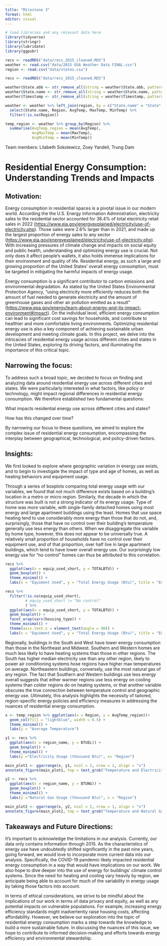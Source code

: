```yaml
---
title: "Milestone 3"
format: html
editor: visual
---
```


```r
# load libraries and any relevant data here
library(tidyverse)
library(stringr)
library(lubridate)
library(ggpubr)

recs <- readRDS("data/recs_2015_cleaned.RDS")
weather <- read.csv("data/2015 USA Weather Data FINAL.csv")
region <- read.csv("data/states.csv")

recs <- readRDS("data/recs_2015_cleaned.RDS")

weather$State.abb <- str_remove_all(string = weather$State.abb, pattern ="\"")
weather$State.name <- str_remove_all(string = weather$State.name, pattern ="\"")
weather$Timestamp <- str_remove_all(string = weather$Timestamp, pattern ="\"")

weather <- weather %>% left_join(region, by = c("State.name" = "State", "State.abb" = "State.Code")) %>% 
  select(State.name, Region, AvgTemp, MaxTemp, MinTemp) %>% 
  filter(!is.na(Region))

temp_region <- weather %>% group_by(Region) %>% 
  summarise(AvgTemp_region = mean(AvgTemp),
            AvgMaxTemp = mean(MaxTemp),
            AvgMinTemp = mean(MinTemp)) 
```

Team members: Lilabeth Sokolewicz, Zoey Yandell, Trung Dam

# Residential Energy Consumption: Understanding Trends and Impacts

## Motivation:

Energy consumption in residential spaces is a pivotal issue in our modern world. According the the U.S. Energy Information Administration, electricity sales to the residential sector accounted for 38.4% of total electricity retail sales in 2022 (<https://www.eia.gov/energyexplained/electricity/use-of-electricity.php>). Those sales were 2.6% larger than in 2021, and made up the largest proportion of energy sales to any sector (<https://www.eia.gov/energyexplained/electricity/use-of-electricity.php>). With increasing pressures of climate change and impacts on social equity and public health, understanding and optimizing energy use is crucial. Not only does it affect people’s wallets, it also holds immense implications for their environment and quality of life. Residential energy, as such a large and growing proportion of the United States’ overall energy consumption, must be targeted in mitigating the harmful impacts of energy usage.

Energy consumption is a significant contributor to carbon emissions and environmental degradation. As stated by the United States Environmental Protection Agency, “using electricity more efficiently reduces both the amount of fuel needed to generate electricity and the amount of greenhouse gases and other air pollution emitted as a result” (<https://www.epa.gov/energy/learn-about-energy-and-its-impact-environment#impact>). On the individual level, efficient energy consumption can lead to significant cost savings for households, and contribute to healthier and more comfortable living environments. Optimizing residential energy use is also a key component of achieving sustainable urban development and meeting climate goals. In this project, we delve into the intricacies of residential energy usage across different cities and states in the United States, exploring its driving factors, and illuminating the importance of this critical topic.

## Narrowing the focus:

To address such a broad topic, we decided to focus on finding and analyzing data around residential energy use across different cities and states. We were particularly interested in what factors, like policy or technology, might impact regional differences in residential energy consumption. We therefore established two fundamental questions:

What impacts residential energy use across different cities and states?

How has this changed over time?

By narrowing our focus to these questions, we aimed to explore the complex issue of residential energy consumption, encompassing the interplay between geographical, technological, and policy-driven factors.

## Insights:

We first looked to explore where geographic variation in energy use exists, and to begin to investigate the impact of type and age of homes, as well as heating behaviors and equipment usage.

Through a series of boxplots comparing total energy usage with our variables, we found that not much difference exists based on a building’s location in a metro or micro region. Similarly, the decade in which the structure was built is not a strong indicator of its energy usage. Type of home was more variable, with single-family detached homes using most energy and large apartment buildings using the least. Homes that use space heating tend to use considerably more energy than those that do not, and, surprisingly, those that have no control over their building’s temperature generally use less energy than others. When we disaggregate this variable by home type, however, this does not appear to be universally true. A relatively small proportion of households have no control over their equipment use, and of that proportion, over half live in large apartment buildings, which tend to have lower overall energy use. Our surprisingly low energy use for “no control” homes can thus be attributed to this correlation.

```r
recs %>% 
  ggplot(aes(x = equip_used_short, y = TOTALBTU)) +
  geom_boxplot() +
  theme_minimal() +
  labs(x = "Equiment Used", y = "Total Energy Usage (Btu)", title = "Energy Usage by Equipment Type")

recs %>% 
  filter(!is.na(equip_used_short),
         # equip_used_short != "No control"
         ) %>% 
  ggplot(aes(x = equip_used_short, y = TOTALBTU)) +
  geom_boxplot() +
  facet_wrap(vars(housing_type)) +
  theme_minimal() +
  theme(axis.text.x = element_text(angle = 90)) +
  labs(x = "Equiment Used", y = "Total Energy Usage (Btu)", title = "Energy Usage by Equipment Type and Housing Type")
```

Regionally, buildings in the South and West have lower energy consumption than those in the Northeast and Midwest. Southern and Western homes are much less likely to have heating systems than those in other regions. The South has higher median electricity use than any other region, likely to power air conditioning systems hose regions have higher max temperatures on average. Northeastern buildings, conversely, use the most natural gas of any region. The fact that Southern and Western buildings use less energy overall suggests that either warmer regions use less energy on cooling systems than colder regions do on heating systems, or that another variable obscures the true connection between temperature control and geographic energy use. Ultimately, this analysis highlights the necessity of tailored, region-specific energy policies and efficiency measures in addressing the nuances of residential energy consumption.

```r
x <- temp_region %>% ggplot(aes(x = Region, y = AvgTemp_region))+
  geom_col(fill = "lightblue", width = 0.5) +
  theme_minimal() +
  labs(y = "Average Temperature")

y1 <- recs %>% 
  ggplot(aes(x = region_name, y = BTUEL)) +
  geom_boxplot() +
  theme_minimal() +
  labs(y ="Electricity Usage (thousand Btu)", x= "Region")

main_plot1 <- ggarrange(x, y1, ncol = 2, nrow = 1, align = "v")
annotate_figure(main_plot1, top = text_grob("Temperature and Electricity Usage by Region in 2015", face = "bold"))

y2 <- recs %>% 
  ggplot(aes(x = region_name, y = BTUNG)) +
  geom_boxplot() +
  theme_minimal() +
  labs(y ="Natural Gas Usage (thousand Btu)", x = "Region")

main_plot2 <- ggarrange(x, y2, ncol = 2, nrow = 1, align = "v")
annotate_figure(main_plot2, top = text_grob("Temperature and Natural Gas Usage by Region in 2015", face = "bold"))
```


## Takeaways and Future Directions:

It's important to acknowledge the limitations in our analysis. Currently, our data only contains information through 2015. As the characteristics of energy use have undoubtedly shifted significantly in the past nine years, going forward, we would love to incorporate more current data into our analysis. Specifically, the COVID-19 pandemic likely impacted residential energy consumption in a way that would have implications on our work. We also hope to dive deeper into the use of energy for buildings’ climate control systems. Since the need for heating and cooling vary heavily by region, we anticipate being able to account for much of the variability in energy usage by taking those factors into account.

In terms of ethical considerations, we strive to be mindful about the implications of our work in terms of data privacy and equity, as well as any potential impacts on vulnerable populations. For example, increasing energy efficiency standards might inadvertently raise housing costs, affecting affordability. However, we believe our exploration into the topic of residential energy consumption marks a step towards the knowledge to build a more sustainable future. In discussing the nuances of this issue, we hope to contribute to informed decision-making and efforts towards energy efficiency and environmental stewardship.
